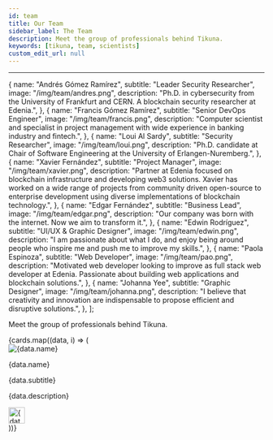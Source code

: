 ```yaml
---
id: team
title: Our Team
sidebar_label: The Team
description: Meet the group of professionals behind Tikuna.
keywords: [tikuna, team, scientists]
custom_edit_url: null
---
```


---


  {
    name: "Andrés Gómez Ramírez",
    subtitle: "Leader Security Researcher",
    image: "/img/team/andres.png",
    description:
      "Ph.D. in cybersecurity from the University of Frankfurt and CERN. A blockchain security researcher at Edenia.",
  },
  {
    name: "Francis Gómez Ramírez",
    subtitle: "Senior DevOps Engineer",
    image: "/img/team/francis.png",
    description:
      "Computer scientist and specialist in project management with wide experience in banking industry and fintech.",
  },
  {
    name: "Loui Al Sardy",
    subtitle: "Security Researcher",
    image: "/img/team/loui.png",
    description:
      "Ph.D. candidate at Chair of Software Engineering at the University of Erlangen-Nuremberg.",
  },
  {
    name: "Xavier Fernández",
    subtitle: "Project Manager",
    image: "/img/team/xavier.png",
    description:
      "Partner at Edenia focused on blockchain infrastructure and developing web3 solutions. Xavier has worked on a wide range of projects from community driven open-source to enterprise development using diverse implementations of blockchain technology.",
  },
  {
    name: "Edgar Fernández",
    subtitle: "Business Lead",
    image: "/img/team/edgar.png",
    description:
      "Our company was born with the internet. Now we aim to transform it.",
  },
  {
    name: "Edwin Rodríguez",
    subtitle: "UI/UX & Graphic Designer",
    image: "/img/team/edwin.png",
    description:
      "I am passionate about what I do, and enjoy being around people who inspire me and push me to improve my skills.",
  },
  {
    name: "Paola Espinoza",
    subtitle: "Web Developer",
    image: "/img/team/pao.png",
    description:
      "Motivated web developer looking to improve as full stack web developer at Edenia. Passionate about building web applications and blockchain solutions.",
  },
  {
    name: "Johanna Yee",
    subtitle: "Graphic Designer",
    image: "/img/team/johanna.png",
    description:
      "I believe that creativity and innovation are indispensable to propose efficient and disruptive solutions.",
  },
];

Meet the group of professionals behind Tikuna.

<div className="cardsContainer">
  {cards.map((data, i) => (
    <div className="cardWrapper">
      <div className="cardHeader">
        <img
          src={useBaseUrl(data.image)}
          alt={data.name}
          className="cardImage"
        />
      </div>
      <div className="cardBody">
        <p className="title">{data.name}</p>
        <p className="subtitle">{data.subtitle}</p>
        <p className="description">{data.description}</p>
        <a href={data.href}>
          <img
            src={useBaseUrl("/img/icon-link.png")}
            width="32px"
            height="32px"
            alt={data.name + " logo"}
          />
        </a>
      </div>
    </div>
  ))}
</div>

